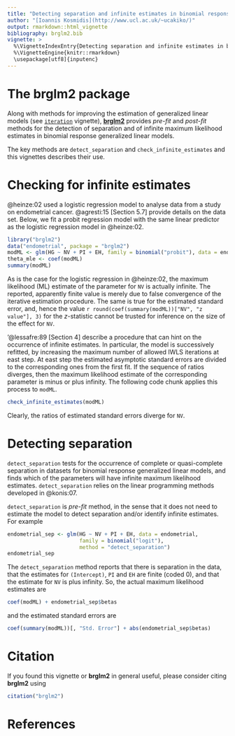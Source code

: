 ```yaml
---
title: "Detecting separation and infinite estimates in binomial response GLMs"
author: "[Ioannis Kosmidis](http://www.ucl.ac.uk/~ucakiko/)"
output: rmarkdown::html_vignette
bibliography: brglm2.bib
vignette: >
  %\VignetteIndexEntry{Detecting separation and infinite estimates in binomial response GLMs}
  %\VignetteEngine{knitr::rmarkdown}
  \usepackage[utf8]{inputenc}
---
```


# The **brglm2** package

Along with methods for improving the estimation of generalized linear models (see [`iteration`](https://cran.r-project.org/package=brglm2/brglm2.pdf) vignette), [**brglm2**](https://github.com/ikosmidis/brglm2) provides *pre-fit* and *post-fit* methods for the detection of separation and of infinite maximum likelihood estimates in binomial response generalized linear models.

The key methods are `detect_separation` and `check_infinite_estimates` and this vignettes describes their use.

# Checking for infinite estimates

@heinze:02 used a logistic regression model to analyse data from a
study on endometrial cancer. @agresti:15 [Section 5.7] provide details on the data set. Below, we
fit a probit regression model with the same linear predictor as the
logistic regression model in @heinze:02.
```r
library("brglm2")
data("endometrial", package = "brglm2")
modML <- glm(HG ~ NV + PI + EH, family = binomial("probit"), data = endometrial)
theta_mle <- coef(modML)
summary(modML)
```
As is the case for the logistic regression in @heinze:02, the maximum
likelihood (ML) estimate of the parameter for `NV` is actually
infinite. The reported, apparently finite value is merely due to false
convergence of the iterative estimation procedure. The same is true
for the estimated standard error, and, hence the value `r
round(coef(summary(modML))["NV", "z value"], 3)` for the $z$-statistic
cannot be trusted for inference on the size of the effect for `NV`.

‘@lessafre:89 [Section 4] describe a procedure that can hint on the occurrence of infinite estimates. In particular, the model is successively refitted, by increasing the maximum number of allowed IWLS iterations at east step. At east step the estimated asymptotic standard errors are divided to the corresponding ones from the first fit. If the sequence of ratios diverges, then the maximum likelihood estimate of the corresponding parameter is minus or plus infinity. The following code chunk applies this process to `modML`.
```r
check_infinite_estimates(modML)
```
Clearly, the ratios of estimated standard errors diverge for `NV`.

# Detecting separation
`detect_separation` tests for the occurrence of complete or
quasi-complete separation in datasets for binomial response
generalized linear models, and finds which of the parameters will have
infinite maximum likelihood estimates. `detect_separation` relies on
the linear programming methods developed in @konis:07.

`detect_separation` is *pre-fit* method, in the sense that it does not need to estimate the model to detect separation and/or identify infinite estimates. For example
```r
endometrial_sep <- glm(HG ~ NV + PI + EH, data = endometrial,
                       family = binomial("logit"),
                       method = "detect_separation")
endometrial_sep
```
The `detect_separation` method reports that there is separation in the data, that the estimates for `(Intercept)`, `PI` and `EH` are finite (coded 0), and that the estimate for  `NV` is plus infinity. So, the actual maximum likelihood estimates are
```r
coef(modML) + endometrial_sep$betas
```
and the estimated standard errors are
```r
coef(summary(modML))[, "Std. Error"] + abs(endometrial_sep$betas)
```

# Citation
If you found this vignette or **brglm2** in general useful, please consider citing **brglm2** using
```r
citation("brglm2")
```

# References

